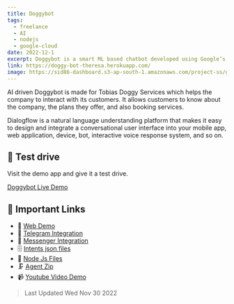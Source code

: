 ```yaml
---
title: Doggybot
tags:
  - freelance
  - AI
  - nodejs
  - google-cloud
date: 2022-12-1
excerpt: Doggybot is a smart ML based chatbot developed using Google’s Dialogflow cloud engine.
link: https://doggy-bot-theresa.herokuapp.com/
image: https://sid86-dashboard.s3-ap-south-1.amazonaws.com/project-ss/g1rSCLBiDBS4iNmKHpx1i1.png
---
```


<p className=''>
	AI driven Doggybot is made for Tobias Doggy Services which helps the company to interact with its customers. It allows customers to know about the company, the plans they offer, and also booking services.

Dialogflow is a natural language understanding platform that makes it easy to design and integrate a conversational user interface into your mobile app, web application, device, bot, interactive voice response system, and so on.

</p>

<div className="py-5">

## :rocket: Test drive

Visit the demo app and give it a test drive.

<div>
<a target="_blank" href="https://doggy-bot-theresa.herokuapp.com/" className="btn btn-green">Doggybot Live Demo</a>
</div>
</div>

<div className="py-5">

## :paperclip: Important Links

- 🚀 [Web Demo](https://doggybot-services.herokuapp.com/)
- 📲 [Telegram Integration](https://t.me/Tobiasdoggybot)
- 💬 [Messenger Integration](https://www.messenger.com/t/108465581433326/?messaging_source=source%3Apages%3Amessage_shortlink)
- 🗄️ [Intents json files](https://tinyurl.com/yfxzpwkk)
- 📁 [Node Js Files](https://tinyurl.com/yjje9e2l)
- 🗜️ [Agent Zip](https://tinyurl.com/yjl73f4t)
- 📹 [Youtube Video Demo](https://youtu.be/AvXnVHFwf4E)

</div>

> Last Updated Wed Nov 30 2022
